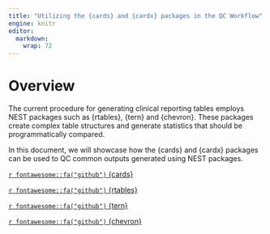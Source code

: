 ```yaml
---
title: "Utilizing the {cards} and {cardx} packages in the QC Workflow"
engine: knitr
editor: 
  markdown: 
    wrap: 72
---
```

# Overview

The current procedure for generating clinical reporting tables employs
NEST packages such as {rtables}, {tern} and {chevron}. These packages
create complex table structures and generate statistics that should be
programmatically compared.

In this document, we will showcase how the {cards} and {cardx} packages
can be used to QC common outputs generated using NEST packages.

[`r fontawesome::fa("github")`
{cards}](https://github.com/insightsengineering/cards)

[`r fontawesome::fa("github")`
{rtables}](https://github.com/insightsengineering/rtables)

[`r fontawesome::fa("github")`
{tern}](https://github.com/insightsengineering/tern)

[`r fontawesome::fa("github")`
{chevron}](https://github.com/insightsengineering/chevron)
